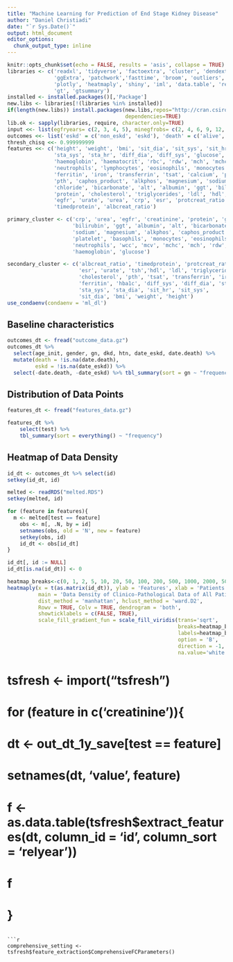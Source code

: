 ```yaml
---
title: "Machine Learning for Prediction of End Stage Kidney Disease"
author: "Daniel Christiadi"
date: "`r Sys.Date()`"
output: html_document
editor_options: 
  chunk_output_type: inline
---
```


```r
knitr::opts_chunk$set(echo = FALSE, results = 'asis', collapse = TRUE)
libraries <- c('readxl', 'tidyverse', 'factoextra', 'cluster', 'dendextend', 
               'ggExtra', 'patchwork','fasttime', 'broom', 'outliers', 'skimr', 
               'plotly', 'heatmaply', 'shiny', 'iml', 'data.table', 'reticulate',
               'gt', 'gtsummary')
installed <- installed.packages()[,'Package']
new.libs <- libraries[!(libraries %in% installed)]
if(length(new.libs)) install.packages(new.libs,repos="http://cran.csiro.au",
                                      dependencies=TRUE)
lib.ok <- sapply(libraries, require, character.only=TRUE)
input <<- list(egfryears= c(2, 3, 4, 5), minegfrobs= c(2, 4, 6, 9, 12, 15), test_pc= 20)
outcomes <<- list('eskd' = c('non_eskd', 'eskd'), 'death' = c('alive', 'death')) 
thresh_chisq <<- 0.999999999
features <<- c('height', 'weight', 'bmi', 'sit_dia', 'sit_sys', 'sit_hr', 'sta_dia',
               'sta_sys', 'sta_hr', 'diff_dia', 'diff_sys', 'glucose', 'hba1c',
               'haemoglobin', 'haematocrit', 'rbc', 'rdw', 'mch', 'mchc', 'mcv', 'wcc',
               'neutrophils', 'lymphocytes', 'eosinophils', 'monocytes', 'basophils', 'platelet',
               'ferritin', 'iron', 'transferrin', 'tsat', 'calcium', 'phosphate',
               'pth', 'caphos_product', 'alkphos', 'magnesium', 'sodium', 'potassium',
               'chloride', 'bicarbonate', 'alt', 'albumin', 'ggt', 'bilirubin', 'globulin',
               'protein', 'cholesterol', 'triglycerides', 'ldl', 'hdl', 'tsh', 'creatinine',
               'egfr', 'urate', 'urea', 'crp', 'esr', 'protcreat_ratio',
               'timedprotein', 'albcreat_ratio')

primary_cluster <- c('crp', 'urea', 'egfr', 'creatinine', 'protein', 'globulin',
                     'bilirubin', 'ggt', 'albumin', 'alt', 'bicarbonate', 'chloride', 'potassium',
                     'sodium', 'magnesium', 'alkphos', 'caphos_product', 'phosphate', 'calcium', 
                     'platelet', 'basophils', 'monocytes', 'eosinophils', 'lymphocytes', 
                     'neutrophils', 'wcc', 'mcv', 'mchc', 'mch', 'rdw', 'rbc', 'haematocrit', 
                     'haemoglobin', 'glucose')

secondary_cluster <- c('albcreat_ratio', 'timedprotein', 'protcreat_ratio', 
                       'esr', 'urate', 'tsh','hdl', 'ldl', 'triglycerides', 
                       'cholesterol', 'pth', 'tsat', 'transferrin', 'iron', 
                       'ferritin', 'hba1c', 'diff_sys', 'diff_dia', 'sta_hr', 
                       'sta_sys', 'sta_dia', 'sit_hr', 'sit_sys', 
                       'sit_dia', 'bmi', 'weight', 'height')
use_condaenv(condaenv = 'ml_dl')
```

## Baseline characteristics
```r
outcomes_dt <- fread("outcome_data.gz")
outcomes_dt %>% 
  select(age_init, gender, gn, dkd, htn, date_eskd, date.death) %>% 
  mutate(death = !is.na(date.death),
         eskd = !is.na(date_eskd)) %>% 
  select(-date.death, -date_eskd) %>% tbl_summary(sort = gn ~ "frequency")
```

## Distribution of Data Points
```r
features_dt <- fread("features_data.gz")

features_dt %>% 
    select(test) %>% 
    tbl_summary(sort = everything() ~ "frequency")
```
## Heatmap of Data Density
```r
id_dt <- outcomes_dt %>% select(id)
setkey(id_dt, id)

melted <- readRDS("melted.RDS")
setkey(melted, id)

for (feature in features){
  m <- melted[test == feature]
    obs <- m[, .N, by = id]
    setnames(obs, old = 'N', new = feature)
    setkey(obs, id)
    id_dt <- obs[id_dt]
}

id_dt[, id := NULL]
id_dt[is.na(id_dt)] <- 0

heatmap_breaks<-c(0, 1, 2, 5, 10, 20, 50, 100, 200, 500, 1000, 2000, 5000, 10000)
heatmaply(x = t(as.matrix(id_dt)), ylab = 'Features', xlab = 'Patients', 
          main = 'Data Density of Clinico-Pathological Data of All Patients',
          dist_method = 'manhattan', hclust_method = 'ward.D2',
          Rowv = TRUE, Colv = TRUE, dendrogram = 'both', 
          showticklabels = c(FALSE, TRUE), 
          scale_fill_gradient_fun = scale_fill_viridis(trans='sqrt', 
                                                       breaks=heatmap_breaks,
                                                       labels=heatmap_breaks, 
                                                       option = 'B', 
                                                       direction = -1,
                                                       na.value='white')) 
```


# tsfresh <- import("tsfresh")
# 
# for (feature in c('creatinine')){
#     dt <- out_dt_1y_save[test == feature]
#     setnames(dt, 'value', feature)
#     
#     f <- as.data.table(tsfresh$extract_features(dt, column_id = 'id', column_sort = 'relyear'))
#     f
# }



```

```r

comprehensive_setting <- tsfresh$feature_extraction$ComprehensiveFCParameters()


```







